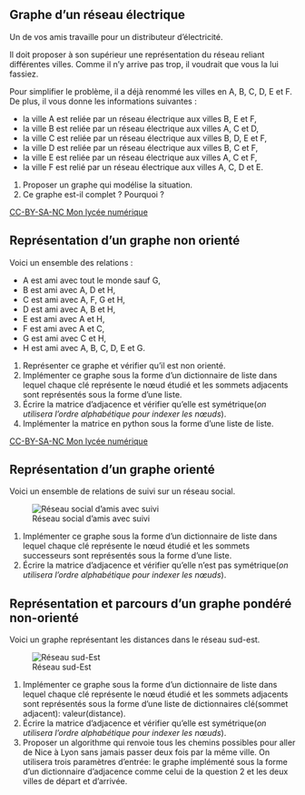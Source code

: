 ## Graphe d'un réseau électrique

Un de vos amis travaille pour un distributeur d'électricité.

Il doit proposer à son supérieur une représentation du réseau reliant différentes villes. Comme il
n'y arrive pas trop, il voudrait que vous la lui fassiez.

Pour simplifier le problème, il a déjà renommé les villes en A, B, C, D, E et F. De plus, il vous donne les informations suivantes :

- la ville A est reliée par un réseau électrique aux villes B, E et F,
- la ville B est reliée par un réseau électrique aux villes A, C et D,
- la ville C est reliée par un réseau électrique aux villes B, D, E et F,
- la ville D est reliée par un réseau électrique aux villes B, C et F,
- la ville E est reliée par un réseau électrique aux villes A, C et F,
- la ville F est relié par un réseau électrique aux villes A, C, D et E.

1. Proposer un graphe qui modélise la situation.
2. Ce graphe est-il complet ? Pourquoi ?

[CC-BY-SA-NC Mon lycée numérique](mln){.cite-source}

## Représentation d'un graphe non orienté

Voici un ensemble des relations :

- A est ami avec tout le monde sauf G,
- B est ami avec A, D et H,
- C est ami avec A, F, G et H,
- D est ami avec A, B et H,
- E est ami avec A et H,
- F est ami avec A et C,
- G est ami avec C et H,
- H est ami avec A, B, C, D, E et G.

1. Représenter ce graphe et vérifier qu'il est non orienté.
2. Implémenter ce graphe sous la forme d'un dictionnaire de liste dans lequel chaque clé représente
   le nœud étudié et les sommets adjacents sont représentés sous la forme d'une liste.
3. Écrire la matrice d'adjacence et vérifier qu'elle est symétrique(_on utilisera l'ordre
   alphabétique pour indexer les nœuds_).
4. Implémenter la matrice en python sous la forme d'une liste de liste.

[CC-BY-SA-NC Mon lycée numérique](mln){.cite-source}

## Représentation d'un graphe orienté

Voici un ensemble de relations de suivi sur un réseau social.

![Réseau social d'amis avec suivi](../../images/medium-social-graph-directed.jpeg)

1. Implémenter ce graphe sous la forme d'un dictionnaire de liste dans lequel chaque clé représente
   le nœud étudié et les sommets successeurs sont représentés sous la forme d'une liste.
2. Écrire la matrice d'adjacence et vérifier qu'elle n'est pas symétrique(_on utilisera l'ordre
   alphabétique pour indexer les nœuds_).


## Représentation et parcours d'un graphe pondéré non-orienté

Voici un graphe représentant les distances dans le réseau sud-est.

![Réseau sud-Est](../../../../2gt/snt/images/reseau-routier-sud-est.svg)

1. Implémenter ce graphe sous la forme d'un dictionnaire de liste dans lequel chaque clé représente
   le nœud étudié et les sommets adjacents sont représentés sous la forme d'une liste de
   dictionnaires clé(sommet adjacent): valeur(distance).
2. Écrire la matrice d'adjacence et vérifier qu'elle est symétrique(_on utilisera l'ordre
   alphabétique pour indexer les nœuds_).
3. Proposer un algorithme qui renvoie tous les chemins possibles pour aller de Nice à Lyon sans
   jamais passer deux fois par la même ville. On utilisera trois paramètres d'entrée: le graphe
   implémenté sous la forme d'un dictionnaire d'adjacence comme celui de la question 2 et les deux
   villes de départ et d'arrivée.


[mln]: http://monlyceenumerique.fr/nsi_terminale/sd/sd5_graphe.php